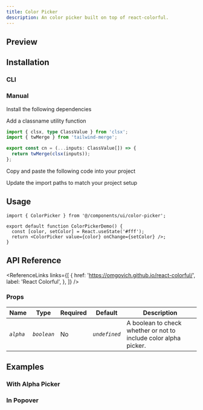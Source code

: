 ```yaml
---
title: Color Picker
description: An color picker built on top of react-colorful.
---
```


## Preview

<ComponentPreview
  name='color-picker-demo'
  v0Url='https://kelvinmai.io/r/color-picker.json'
/>

## Installation

### CLI

<NpmCommand value='npx shadcn@latest add https://kelvinmai.io/r/color-picker.json' />

### Manual

<Steps>

<Step>Install the following dependencies</Step>

<NpmCommand value='npm install clsx tailwind-merge react-colorful' />

<Step>Add a classname utility function</Step>

```ts
import { clsx, type ClassValue } from 'clsx';
import { twMerge } from 'tailwind-merge';

export const cn = (...inputs: ClassValue[]) => {
  return twMerge(clsx(inputs));
};
```

<Step>Copy and paste the following code into your project</Step>

<ComponentSource name='color-picker' title='components/color-picker.tsx' />

<Step>Update the import paths to match your project setup</Step>

</Steps>

## Usage

```tsx
import { ColorPicker } from '@/components/ui/color-picker';

export default function ColorPickerDemo() {
  const [color, setColor] = React.useState('#fff');
  return <ColorPicker value={color} onChange={setColor} />;
}
```

## API Reference

<ReferenceLinks
  links={[
    {
      href: 'https://omgovich.github.io/react-colorful/',
      label: 'React Colorful',
    },
  ]}
/>

### Props

| Name      | Type        | Required | Default       | Description                                                      |
| --------- | ----------- | -------- | ------------- | ---------------------------------------------------------------- |
| _`alpha`_ | _`boolean`_ | No       | _`undefined`_ | A boolean to check whether or not to include color alpha picker. |

## Examples

### With Alpha Picker

<ComponentPreview
  name='color-picker-alpha-demo'
  v0Url='https://kelvinmai.io/r/color-picker.json'
/>

### In Popover

<ComponentPreview
  name='color-picker-popover-demo'
  v0Url='https://kelvinmai.io/r/color-picker.json'
/>
